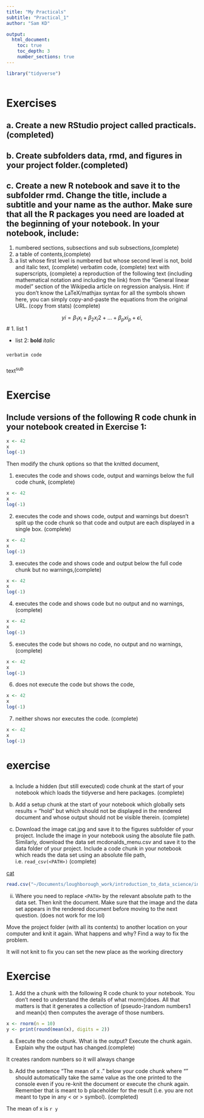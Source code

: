 ```yaml
---
title: "My Practicals"
subtitle: "Practical_1"
author: "Sam KD"

output: 
  html_document:
    toc: true
    toc_depth: 3
    number_sections: true
---
```


```r
library("tidyverse")
```

```r

```

# Exercises

## a. Create a new RStudio project called practicals. (completed)

## b. Create subfolders data, rmd, and figures in your project folder.(completed)

## c. Create a new R notebook and save it to the subfolder rmd. Change the title, include a subtitle and your name as the author. Make sure that all the R packages you need are loaded at the beginning of your notebook. In your notebook, include:

1. numbered sections, subsections and sub subsections,(complete)
2. a table of contents,(complete)
3. a list whose first level is numbered but whose second level is not,
bold and italic text, (complete)
verbatim code, (complete)
text with superscripts, (complete)
a reproduction of the following text (including mathematical notation and including the link) from the “General linear model” section of the Wikipedia article on regression analysis. Hint: if you don’t know the LaTeX/mathjax syntax for all the symbols shown here, you can simply copy-and-paste the equations from the original URL. (copy from stats) (complete)

$$
yi=\beta_1x_i+\beta_2 x_i2 + ... + \beta_p xi_p +\epsilon i,
$$
# 
1. list 1

+ list 2:
**bold**
*italic*

### 

`verbatim code`

### 

text^sub^

# Exercise

## Include versions of the following R code chunk in your notebook created in Exercise 1:

```r
x <- 42
x
log(-1)
```

Then modify the chunk options so that the knitted document,

1. executes the code and shows code, output and warnings below the full code chunk, (complete)
```r
x <- 42
x
log(-1)
```
2. executes the code and shows code, output and warnings but doesn’t split up the code chunk so that code and output are each displayed in a single box. (complete)
```r
x <- 42
x
log(-1)
```

3. executes the code and shows code and output below the full code chunk but no warnings,(complete)
```r
x <- 42
x
log(-1)
```
4. executes the code and shows code but no output and no warnings, (complete)
```r
x <- 42
x
log(-1)
```
5. executes the code but shows no code, no output and no warnings, (complete)
```r
x <- 42
x
log(-1)
```
6. does not execute the code but shows the code,
```r
x <- 42
x
log(-1)
```

7. neither shows nor executes the code. (complete)
```r
x <- 42
x
log(-1)
```

# exercise

##

a. Include a hidden (but still executed) code chunk at the start of your notebook which loads the tidyverse and here packages. (complete)

b. Add a setup chunk at the start of your notebook which globally sets results = "hold" but which should not be displayed in the rendered document and whose output should not be visible therein. (complete)

c. Download the image cat.jpg and save it to the figures subfolder of your project. Include the image in your notebook using the absolute file path. Similarly, download the data set mcdonalds_menu.csv and save it to the data folder of your project. Include a code chunk in your notebook which reads the data set using an absolute file path, i.e. `read_csv(<PATH>)` (complete)

[cat](../figures/cat.jpg)

```r
read.csv("~/Documents/loughborough_work/introduction_to_data_science/intro_to_r_project/practicals/my_practicals/data/mcdonalds_menu.csv")
```

ii. Where you need to replace `<PATH>` by the relevant absolute path to the data set. Then knit the document. Make sure that the image and the data set appears in the rendered document before moving to the next question. (does not work for me lol)

Move the project folder (with all its contents) to another location on your computer and knit it again. What happens and why? Find a way to fix the problem.

It will not knit to fix you can set the new place as the working directory 

# Exercise

1. Add the a chunk with the following R code chunk to your notebook. You don’t need to understand the details of what rnorm()does. All that matters is that it generates a collection of (pseudo-)random numbers1 and mean(x) then computes the average of those numbers.

```r
x <- rnorm(n = 10)
y <- print(round(mean(x), digits = 2))
```

a. Execute the code chunk. What is the output? Execute the chunk again. Explain why the output has changed.(complete)

It creates random numbers so it will always change

b. Add the sentence “The mean of x <RESULT>.” below your code chunk where “<RESULT>” should automatically take the same value as the one printed to the console even if you re-knit the document or execute the chunk again. Remember that <RESULT> is meant to b placeholder for the result (i.e. you are not meant to type in any < or > symbol). (completed)

The mean of x is `r y `




